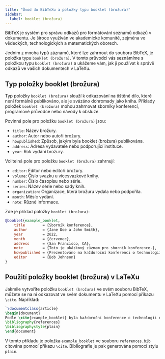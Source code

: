 ```yaml
---
title: "Úvod do BibTeXu a položky typu booklet (brožura)"
sidebar:
  label: booklet (brožura)
---
```



BibTeX je systém pro správu odkazů pro formátování seznamů odkazů v dokumentu. Je široce využíván ve akademické komunitě, zejména ve vědeckých, technologických a matematických oborech.

Jedním z mnoha typů záznamů, které lze zahrnout do souboru BibTeX, je položka typu `booklet (brožura)`. V tomto průvodci vás seznámíme s položkou typu `booklet (brožura)` a ukážeme vám, jak ji používat k správě odkazů ve vašich dokumentech v LaTeXu.

<CiteDrive/>

## Typ položky booklet (brožura)

Typ položky `booklet (brožura)` slouží k odkazování na tištěné dílo, které není formálně publikováno, ale je svázáno dohromady jako kniha. Příklady položek `booklet (brožura)` mohou zahrnovat sborníky konferencí, programové průvodce nebo návody k obsluze.

Povinná pole pro položku `booklet (brožura)` jsou:

-   `title`: Název brožury.
-   `author`: Autor nebo autoři brožury.
-   `howpublished`: Způsob, jakým byla booklet (brožura) publikována.
-   `address`: Adresa vydavatele nebo podporující instituce.
-   `year`: Rok vydání brožury.

Volitelná pole pro položku `booklet (brožura)` zahrnují:

-   `editor`: Editor nebo editoři brožury.
-   `volume`: Číslo svazku u vícesvazkové knihy.
-   `number`: Číslo časopisu nebo série.
-   `series`: Název série nebo sady knih.
-   `organization`: Organizace, která brožuru vydala nebo podpořila.
-   `month`: Měsíc vydání.
-   `note`: Různé informace.

Zde je příklad položky `booklet (brožura)`:

```bibtex
@booklet{example_booklet,
	title        = {Sborník konference},
	author       = {Jane Doe a John Smith},
	year         = 2022,
	month        = {červenec},
	address      = {San Francisco, CA},
	note         = {Toto je ukázkový záznam pro sborník konference.},
	howpublished = {Prezentováno na každoroční konferenci o technologii},
	editor       = {Bob Johnson}
}

```

## Použití položky booklet (brožura) v LaTeXu

Jakmile vytvoříte položku `booklet (brožura)` ve svém souboru BibTeX, můžete se na ni odkazovat ve svém dokumentu v LaTeXu pomocí příkazu `\cite`. Například:


```latex
`\documentclass{article}  
\begin{document}  
Podle \cite{example_booklet} byla každoroční konference o technologii úspěšná.  
\bibliography{references} 
\bibliographystyle{plain}  
\end{document}
```

V tomto příkladu je položka `example_booklet` ve souboru `references.bib` citována pomocí příkazu `\cite`. Bibliografie je pak generována pomocí stylu `plain`.

